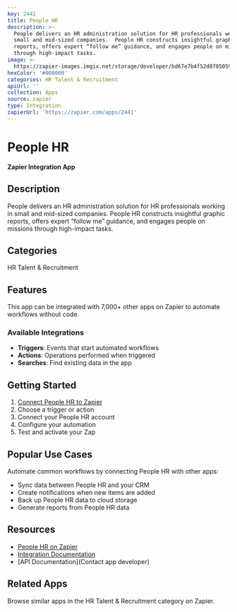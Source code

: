 ```yaml
---
key: 2441
title: People HR
description: >-
  People delivers an HR administration solution for HR professionals working in
  small and mid-sized companies.  People HR constructs insightful graphic
  reports, offers expert “follow me” guidance, and engages people on missions
  through high-impact tasks.
image: >-
  https://zapier-images.imgix.net/storage/developer/bd67e7b4f52d0705059866c42546e353.png?auto=format%2Ccompress&ixlib=python-3.0.0&q=50
hexColor: '#000000'
categories: HR Talent & Recruitment
apiUrl: ''
collection: Apps
source: zapier
type: Integration
zapierUrl: 'https://zapier.com/apps/2441'
---
```

# People HR

**Zapier Integration App**

## Description

People delivers an HR administration solution for HR professionals working in small and mid-sized companies.  People HR constructs insightful graphic reports, offers expert “follow me” guidance, and engages people on missions through high-impact tasks.

## Categories

HR Talent & Recruitment

## Features

This app can be integrated with 7,000+ other apps on Zapier to automate workflows without code.

### Available Integrations

- **Triggers**: Events that start automated workflows
- **Actions**: Operations performed when triggered
- **Searches**: Find existing data in the app

## Getting Started

1. [Connect People HR to Zapier](https://zapier.com/apps/2441)
2. Choose a trigger or action
3. Connect your People HR account
4. Configure your automation
5. Test and activate your Zap

## Popular Use Cases

Automate common workflows by connecting People HR with other apps:

- Sync data between People HR and your CRM
- Create notifications when new items are added
- Back up People HR data to cloud storage
- Generate reports from People HR data

## Resources

- [People HR on Zapier](https://zapier.com/apps/2441)
- [Integration Documentation](https://zapier.com/apps/2441/integrations)
- [API Documentation](Contact app developer)

## Related Apps

Browse similar apps in the HR Talent & Recruitment category on Zapier.
